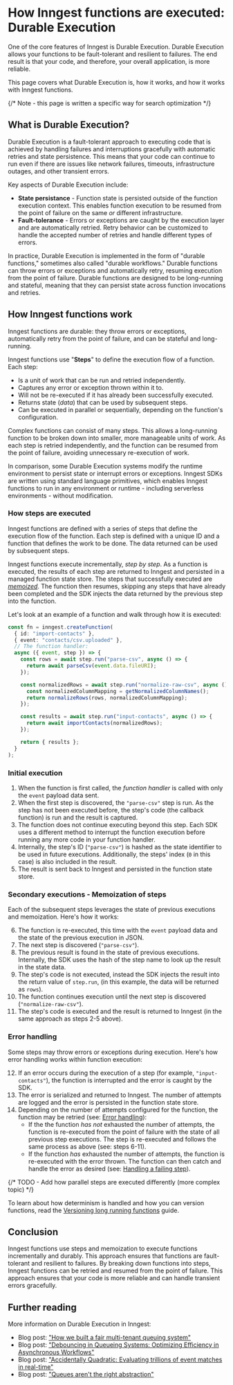 
# How Inngest functions are executed: Durable Execution

One of the core features of Inngest is Durable Execution. Durable Execution allows your functions to be fault-tolerant and resilient to failures. The end result is that your code, and therefore, your overall application, is more reliable.

This page covers what Durable Execution is, how it works, and how it works with Inngest functions.

{/* Note - this page is written a specific way for search optimization */}
## What is Durable Execution?

Durable Execution is a fault-tolerant approach to executing code that is achieved by handling failures and interruptions gracefully with automatic retries and state persistence. This means that your code can continue to run even if there are issues like network failures, timeouts, infrastructure outages, and other transient errors.

Key aspects of Durable Execution include:

* **State persistance** - Function state is persisted outside of the function execution context. This enables function execution to be resumed from the point of failure on the same _or_ different infrastructure.
* **Fault-tolerance** - Errors or exceptions are caught by the execution layer and are automatically retried. Retry behavior can be customized to handle the accepted number of retries and handle different types of errors.

In practice, Durable Execution is implemented in the form of "durable functions," sometimes also called "durable workflows." Durable functions can throw errors or exceptions and automatically retry, resuming execution from the point of failure. Durable functions are designed to be long-running and stateful, meaning that they can persist state across function invocations and retries.

## How Inngest functions work

Inngest functions are durable: they throw errors or exceptions, automatically retry from the point of failure, and can be stateful and long-running.

Inngest functions use "**Steps**" to define the execution flow of a function. Each step:

* Is a unit of work that can be run and retried independently.
* Captures any error or exception thrown within it to.
* Will not be re-executed if it has already been successfully executed.
* Returns state (_data_) that can be used by subsequent steps.
* Can be executed in parallel or sequentially, depending on the function's configuration.

Complex functions can consist of many steps. This allows a long-running function to be broken down into smaller, more manageable units of work. As each step is retried independently, and the function can be resumed from the point of failure, avoiding unnecessary re-execution of work.

In comparison, some Durable Execution systems modify the runtime environment to persist state or interrupt errors or exceptions. Inngest SDKs are written using standard language primitives, which enables Inngest functions to run in any environment or runtime - including serverless environments - without modification.

### How steps are executed

Inngest functions are defined with a series of steps that define the execution flow of the function. Each step is defined with a unique ID and a function that defines the work to be done. The data returned can be used by subsequent steps.

Inngest functions execute incrementally, _step by step_. As a function is executed, the results of each step are returned to Inngest and persisted in a managed function state store. The steps that successfully executed are [_memoized_](https://en.wikipedia.org/wiki/Memoization). The function then resumes, skipping any steps that have already been completed and the SDK injects the data returned by the previous step into the function.

Let's look at an example of a function and walk through how it is executed:

```typescript
const fn = inngest.createFunction(
  { id: "import-contacts" },
  { event: "contacts/csv.uploaded" },
  // The function handler:
  async ({ event, step }) => {
    const rows = await step.run("parse-csv", async () => {
      return await parseCsv(event.data.fileURI);
    });

    const normalizedRows = await step.run("normalize-raw-csv", async () => {
      const normalizedColumnMapping = getNormalizedColumnNames();
      return normalizeRows(rows, normalizedColumnMapping);
    });

    const results = await step.run("input-contacts", async () => {
      return await importContacts(normalizedRows);
    });

    return { results };
  }
);
```

### Initial execution

1. When the function is first called, the _function handler_ is called with only the `event` payload data sent.
2. When the first step is discovered, the `"parse-csv"` step is run. As the step has not been executed before, the step's code (the callback function) is run and the result is captured.
3. The function does not continue executing beyond this step. Each SDK uses a different method to interrupt the function execution before running any more code in your function handler.
4. Internally, the step's ID (`"parse-csv"`) is hashed as the state identifier to be used in future executions. Additionally, the steps' index (`0` in this case) is also included in the result.
5. The result is sent back to Inngest and persisted in the function state store.

### Secondary executions - Memoization of steps

Each of the subsequent steps leverages the state of previous executions and memoization. Here's how it works:

6. The function is re-executed, this time with the `event` payload data and the state of the previous execution in JSON.
7. The next step is discovered (`"parse-csv"`).
8. The previous result is found in the state of previous executions. Internally, the SDK uses the hash of the step name to look up the result in the state data.
9. The step's code is not executed, instead the SDK injects the result into the return value of `step.run`, (in this example, the data will be returned as `rows`).
10. The function continues execution until the next step is discovered (`"normalize-raw-csv"`).
11. The step's code is executed and the result is returned to Inngest (in the same approach as steps 2-5 above).

### Error handling

Some steps may throw errors or exceptions during execution. Here's how error handling works within function execution:

12. If an error occurs during the execution of a step (for example, `"input-contacts"`), the function is interrupted and the error is caught by the SDK.
13. The error is serialized and returned to Inngest. The number of attempts are logged and the error is persisted in the function state store.
14. Depending on the number of attempts configured for the function, the function may be retried (see: [Error handling](/docs/guides/error-handling)):
    * If the the function _has not_ exhausted the number of attempts, the function is re-executed from the point of failure with the state of all previous step executions. The step is re-executed and follows the same process as above (see: steps 6-11).
    * If the function _has_ exhausted the number of attempts, the function is re-executed with the error thrown. The function can then catch and handle the error as desired (see: [Handling a failing step](/docs/guides/error-handling#handling-a-failing-step)).

{/* TODO - Add how parallel steps are executed differently (more complex topic) */}

To learn about how determinism is handled and how you can version functions, read the [Versioning long running functions](/docs/learn/versioning) guide.

## Conclusion

Inngest functions use steps and memoization to execute functions incrementally and durably. This approach ensures that functions are fault-tolerant and resilient to failures. By breaking down functions into steps, Inngest functions can be retried and resumed from the point of failure. This approach ensures that your code is more reliable and can handle transient errors gracefully.

## Further reading

More information on Durable Execution in Inngest:

- Blog post: ["How we built a fair multi-tenant queuing system"](/blog/building-the-inngest-queue-pt-i-fairness-multi-tenancy)
- Blog post: ["Debouncing in Queueing Systems: Optimizing Efficiency in Asynchronous Workflows"](/blog/debouncing-in-queuing-systems-optimizing-efficiency-in-async-workflows)
- Blog post: ["Accidentally Quadratic: Evaluating trillions of event matches in real-time"](/blog/accidentally-quadratic-evaluating-trillions-of-event-matches-in-real-time)
- Blog post: ["Queues aren't the right abstraction"](/blog/queues-are-no-longer-the-right-abstraction)